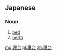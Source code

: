 {{also|寢臺}}
==Japanese==
{{ja-kanjitab|しん|だい|yomi=on}}

===Noun===
{{ja-noun|しんだい}}

# [[bed]]
# [[berth]]

[[mg:寝台]]
[[pl:寝台]]
[[zh:寝台]]